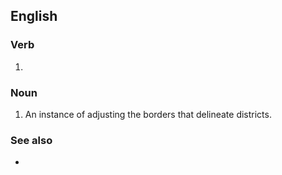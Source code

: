 ==English==

===Verb===
{{head|en|verb form}}

# {{present participle of|en|redistrict}}

===Noun===
{{en-noun}}

# An instance of adjusting the borders that delineate districts.

===See also===
* {{l|en|reapportionment}}